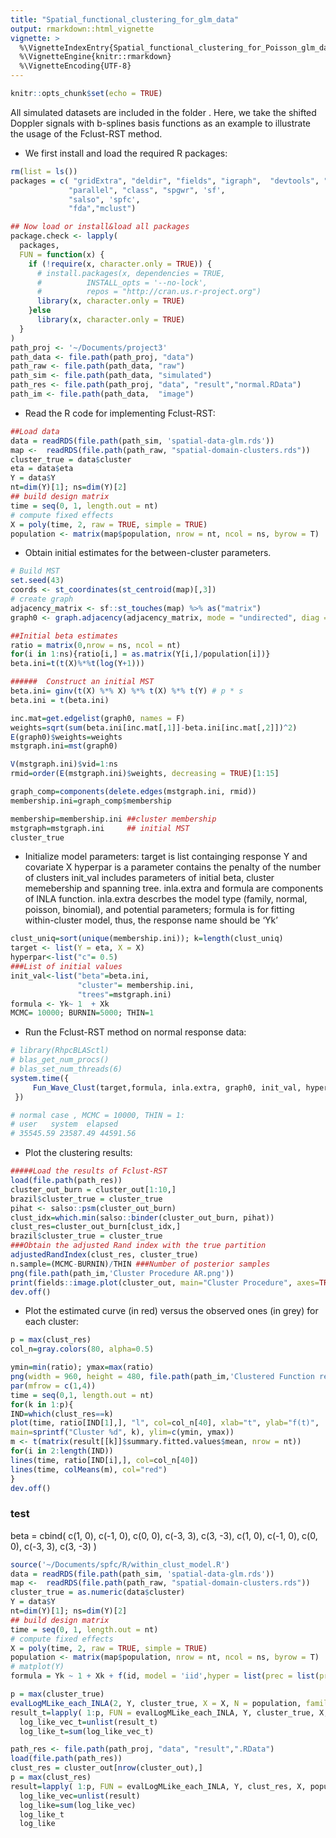 ```yaml
---
title: "Spatial_functional_clustering_for_glm_data"
output: rmarkdown::html_vignette
vignette: >
  %\VignetteIndexEntry{Spatial_functional_clustering_for_Poisson_glm_data}
  %\VignetteEngine{knitr::rmarkdown}
  %\VignetteEncoding{UTF-8}
---
```


```r
knitr::opts_chunk$set(echo = TRUE)
```

All simulated datasets are included in the folder \textcolor{red}{Sim-Data}. Here, we take the shifted Doppler signals with b-splines basis functions as an example to illustrate the usage of the Fclust-RST method. 

- We first install and load the required R packages:
```r
rm(list = ls())
packages = c( "gridExtra", "deldir", "fields", "igraph",  "devtools", "ggplot2", "Matrix.utils", "grid", 
             "parallel", "class", "spgwr", 'sf',
             "salso", 'spfc',
             "fda","mclust")

## Now load or install&load all packages
package.check <- lapply(
  packages,
  FUN = function(x) {
    if (!require(x, character.only = TRUE)) {
      # install.packages(x, dependencies = TRUE, 
      #          INSTALL_opts = '--no-lock', 
      #          repos = "http://cran.us.r-project.org")
      library(x, character.only = TRUE)
    }else
      library(x, character.only = TRUE)
  }
)
path_proj <- '~/Documents/project3'
path_data <- file.path(path_proj, "data")
path_raw <- file.path(path_data, "raw")
path_sim <- file.path(path_data, "simulated")
path_res <- file.path(path_proj, "data", "result","normal.RData")
path_im <- file.path(path_data,  "image")
```

- Read the R code for implementing Fclust-RST:


```r
##Load data
data = readRDS(file.path(path_sim, 'spatial-data-glm.rds'))
map <-  readRDS(file.path(path_raw, "spatial-domain-clusters.rds"))
cluster_true = data$cluster
eta = data$eta
Y = data$Y
nt=dim(Y)[1]; ns=dim(Y)[2]  
## build design matrix
time = seq(0, 1, length.out = nt)
# compute fixed effects
X = poly(time, 2, raw = TRUE, simple = TRUE)
population <- matrix(map$population, nrow = nt, ncol = ns, byrow = T)
```

- Obtain initial estimates for the between-cluster parameters. 
   \begin{itemize}
     \item  The hyperparameter $\mathcal{G}$ is fixed to be the true graph $\mathcal{G}_0$ used for generating the cluster-wise constant Doppler signals.      \item  The initial values of wavelet coefficients, $\{\hat{\boldsymbol{\beta}}(\mathbf{s})\}$, are obtained by using the least-square estimates for each location $\mathbf{s}$. 
     \item  For each edge of $\mathcal{G}$ connecting $\mathbf{s}$ and $\mathbf{s}^{\prime}$, the Euclidean distance of $\hat{\boldsymbol{\beta}}(\mathbf{s})$ and $\hat{\boldsymbol{\beta}}(\mathbf{s}^{\prime})$ is used as its edge weight. Then, the initial minimum spanning tree (MST), $\mathcal{T}^{(0)}$, is obtained based on $\mathcal{G}$ and its assigned edge weights. 
     \item  By removing $(k_p^{(0)}-1)$ edges of $\mathcal{T}^{(0)}$, we obtain $k_p^{(0)}$ initial clusters. 
  \end{itemize}
```r
# Build MST 
set.seed(43)
coords <- st_coordinates(st_centroid(map)[,3])
# create graph
adjacency_matrix <- sf::st_touches(map) %>% as("matrix")
graph0 <- graph.adjacency(adjacency_matrix, mode = "undirected", diag = FALSE)

##Initial beta estimates
ratio = matrix(0,nrow = ns, ncol = nt)
for(i in 1:ns){ratio[i,] = as.matrix(Y[i,]/population[i])}
beta.ini=t(t(X)%*%t(log(Y+1))) 

######  Construct an initial MST
beta.ini= ginv(t(X) %*% X) %*% t(X) %*% t(Y) # p * s
beta.ini = t(beta.ini) 

inc.mat=get.edgelist(graph0, names = F)
weights=sqrt(sum(beta.ini[inc.mat[,1]]-beta.ini[inc.mat[,2]])^2)
E(graph0)$weights=weights
mstgraph.ini=mst(graph0)

V(mstgraph.ini)$vid=1:ns
rmid=order(E(mstgraph.ini)$weights, decreasing = TRUE)[1:15]

graph_comp=components(delete.edges(mstgraph.ini, rmid))
membership.ini=graph_comp$membership

membership=membership.ini ##cluster membership
mstgraph=mstgraph.ini     ## initial MST
cluster_true 
```
- Initialize model parameters:
 target is list containging response Y and covariate X
 hyperpar is a parameter contains the penalty of the number of clusters
 init_val includes parameters of initial beta, cluster memebership and spanning tree.
 inla.extra and formula are components of INLA function. inla.extra descrbes the model type (family, normal, poisson, binomial), and potential parameters; 
 formula is for fitting within-cluster model, thus, the response name should be 'Yk'
```r
clust_uniq=sort(unique(membership.ini)); k=length(clust_uniq)
target <- list(Y = eta, X = X)
hyperpar<-list("c"= 0.5)
###List of initial values
init_val<-list("beta"=beta.ini, 
               "cluster"= membership.ini, 
               "trees"=mstgraph.ini)
formula <- Yk~ 1  + Xk
MCMC= 10000; BURNIN=5000; THIN=1
```
- Run the Fclust-RST method on normal response data:
```r
# library(RhpcBLASctl)
# blas_get_num_procs()
# blas_set_num_threads(6)
system.time({
     Fun_Wave_Clust(target,formula, inla.extra, graph0, init_val, hyperpar, MCMC, BURNIN, THIN, path_res, seed = 1234)
 })

# normal case , MCMC = 10000, THIN = 1:
# user   system  elapsed 
# 35545.59 23587.49 44591.56 
```

- Plot the clustering results:

```r

#####Load the results of Fclust-RST
load(file.path(path_res))
cluster_out_burn = cluster_out[1:10,]
brazil$cluster_true = cluster_true
pihat <- salso::psm(cluster_out_burn)
clust_idx=which.min(salso::binder(cluster_out_burn, pihat))
clust_res=cluster_out_burn[clust_idx,]
brazil$cluster_true = cluster_true
###Obtain the adjusted Rand index with the true partition
adjustedRandIndex(clust_res, cluster_true)
n.sample=(MCMC-BURNIN)/THIN ###Number of posterior samples
png(file.path(path_im,'Cluster Procedure AR.png'))
print(fields::image.plot(cluster_out, main="Cluster Procedure", axes=TRUE, xlab = 'Iterations', ylab = 'Memembership'))
dev.off()
```

- Plot the estimated curve (in red) versus the observed ones (in grey) for each cluster:

```r
p = max(clust_res)
col_n=gray.colors(80, alpha=0.5)

ymin=min(ratio); ymax=max(ratio)
png(width = 960, height = 480, file.path(path_im,'Clustered Function results AR.png'))
par(mfrow = c(1,4))
time = seq(0,1, length.out = nt)
for(k in 1:p){
IND=which(clust_res==k)
plot(time, ratio[IND[1],], "l", col=col_n[40], xlab="t", ylab="f(t)",
main=sprintf("Cluster %d", k), ylim=c(ymin, ymax))
m <- t(matrix(result[[k]]$summary.fitted.values$mean, nrow = nt))
for(i in 2:length(IND))
lines(time, ratio[IND[i],], col=col_n[40])
lines(time, colMeans(m), col="red")
}
dev.off()
```

### test
beta = cbind(
    c(1, 0), c(-1, 0), c(0, 0), c(-3, 3), c(3, -3),
    c(1, 0), c(-1, 0), c(0, 0), c(-3, 3), c(3, -3)
)

```r
source('~/Documents/spfc/R/within_clust_model.R')
data = readRDS(file.path(path_sim, 'spatial-data-glm.rds'))
map <-  readRDS(file.path(path_raw, "spatial-domain-clusters.rds"))
cluster_true = as.numeric(data$cluster)
Y = data$Y
nt=dim(Y)[1]; ns=dim(Y)[2]  
## build design matrix
time = seq(0, 1, length.out = nt)
# compute fixed effects
X = poly(time, 2, raw = TRUE, simple = TRUE)
population <- matrix(map$population, nrow = nt, ncol = ns, byrow = T)
# matplot(Y)
formula = Yk ~ 1 + Xk + f(id, model = 'iid',hyper = list(prec = list(prior = "loggamma", param = c(0.1, 0.1))))

p = max(cluster_true)
evalLogMLike_each_INLA(2, Y, cluster_true, X = X, N = population, family = "poisson",formula, correction = FALSE, detailed = F)
result_t=lapply( 1:p, FUN = evalLogMLike_each_INLA, Y, cluster_true, X, population, family = "poisson",formula, correction = FALSE, detailed = F)
  log_like_vec_t=unlist(result_t)
  log_like_t=sum(log_like_vec_t)
```

```r
path_res <- file.path(path_proj, "data", "result",".RData")
load(file.path(path_res))
clust_res = cluster_out[nrow(cluster_out),]
p = max(clust_res)
result=lapply( 1:p, FUN = evalLogMLike_each_INLA, Y, clust_res, X, population, family = "poisson",formula, correction = FALSE, detailed = F)
  log_like_vec=unlist(result)
  log_like=sum(log_like_vec)
  log_like_t
  log_like
```

